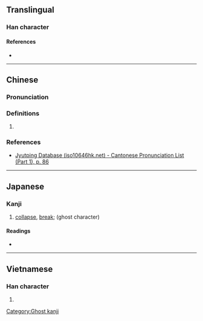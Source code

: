 {{character info}}
==Translingual==

===Han character===
{{Han char|rn=32|rad=土|as=05|sn=8|four=|canj=GPRU|ids=⿰土包}}

====References====
* {{Han ref|kx=0227.271|hdz=10434.050|uh=5789|ud=22409}}

----

==Chinese==
{{zh-forms}}

===Pronunciation===
{{zh-pron
|m=páo,tóng
|c=paau4
|mc=y
|oc=y
|cat=
}}

===Definitions===
{{zh-hanzi}}

# {{rfdef|zh|sort=土05}}

===References===
* [http://www.iso10646hk.net/jp/document/download.jsp Jyutping Database (iso10646hk.net) - Cantonese Pronunciation List (Part 1), p. 86]

----

==Japanese==

===Kanji===
{{ja-kanji|grade=|rs=土05}}

# [[collapse]], [[break]]; (ghost character)

====Readings====
* {{ja-readings
|goon=びょう<べう
|kanon=ほう<はう
|kanyoon=ほう<はう
|kun=くず-る, くず-れる, くず-れ
}}

----

==Vietnamese==

===Han character===
{{vi-readings|reading=bàu|rs=土05}}

# {{rfdef|vi|sort=土05}}

[[Category:Ghost kanji]]